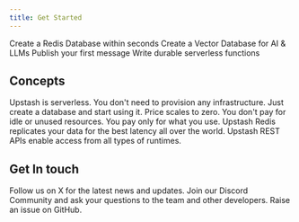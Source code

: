 ```yaml
---
title: Get Started
---
```


<CardGroup cols={2}>
  <Card title="Serverless Redis" href="/redis/overall/getstarted">
    Create a Redis Database within seconds
  </Card>
  <Card title="Serverless Vector" href="/vector/overall/getstarted">
    Create a Vector Database for AI & LLMs
  </Card>
  <Card title="QStash" href="/qstash/overall/getstarted">
    Publish your first message
  </Card>
  <Card title="Upstash Workflow" href="/workflow/getstarted">
    Write durable serverless functions
  </Card>
</CardGroup>

## Concepts

<CardGroup cols={2}>
  <Card title="Serverless" href="/common/concepts/serverless">
    Upstash is serverless. You don't need to provision any infrastructure. Just
    create a database and start using it.
  </Card>
  <Card title="Scale to Zero" href="/common/concepts/scale-to-zero">
    Price scales to zero. You don't pay for idle or unused resources. You pay
    only for what you use.
  </Card>
  <Card title="Global Replication" href="/common/concepts/global-replication">
    Upstash Redis replicates your data for the best latency all over the world.
  </Card>
  <Card title="Access Anywhere" href="/common/concepts/access-anywhere">
    Upstash REST APIs enable access from all types of runtimes.
  </Card>
</CardGroup>

## Get In touch

<CardGroup cols={3}>
  <Card title="X" icon="x-twitter" href="https://x.com/upstash">
    Follow us on X for the latest news and updates.
  </Card>
  <Card title="Discord" icon="discord" href="https://upstash.com/discord">
    Join our Discord Community and ask your questions to the team and other
    developers.
  </Card>
  <Card
    title="GitHub"
    icon="github"
    href="https://github.com/upstash/issues/issues/new"
  >
    Raise an issue on GitHub.
  </Card>
</CardGroup>
